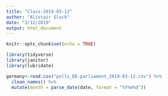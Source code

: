 ```yaml
---
title: "Class-2019-03-12"
author: "Alistair Gluck"
date: "3/12/2019"
output: html_document
---
```


```r
knitr::opts_chunk$set(echo = TRUE)

library(tidyverse)
library(janitor)
library(lubridate)
```

```r
germany<-read.csv("polls_DE-parliament_2019-03-12.csv") %>% 
  clean_names() %>% 
  mutate(month = parse_date(date, format = "%Y%m%d"))
```

